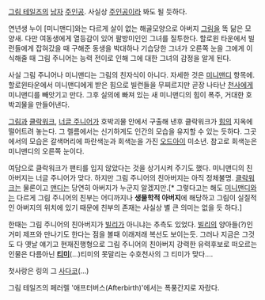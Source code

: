 [[그림 테일즈]]의 [[남자]] [[주인공]]. 사실상 [[주인공]]이라 봐도 될 듯하다.

연년생 누이 [미니맨디]와는 다르게 살이 없는 해골모양으로 아버지 [[그림]]을 똑 닮은 모양새. 다만 여동생에게 열등감이 있어 팔방미인인 그녀를 질투한다. 할로윈 타운에서 빌런들에게 잡혀갔을 때 구해준 동생을 박대하나 기습당한 그녀가 오른쪽 눈을 그에게 이식해줄 때 그림 주니어는 능력 전이로 인해 그에 대한 그녀의 감정을 알게 된다.

사실 그림 주니어나 미니맨디는 그림의 친자식이 아니다. 자세한 것은 [[미니맨디]] 항목에. 할로윈타운에서 미니맨디에게 받은 힘으로 빌런들을 무찌르지만 곧장 나타난 [[천사]]에게 미니맨디를 빼앗기고 만다. 그후 실의에 빠져 있는 새 미니맨디의 힘이 폭주, 거대한 호박괴물을 만들어낸다.

[[그림]]과 [[클락워크]], [[너글 주니어]]가 호박괴물 안에서 구출해 낸후 클락워크가 [[힘]]의 지옥에 떨어트려 놓는다. 그 렐름에서는 신기하게도 인간의 모습을 유지할 수 있는 듯하다. 그곳에서의 모습은 갈색머리에 파란색눈과 회색눈을 가진 [[오드아이]] 미소년. 참고로 회색눈은 미니맨디의 오른쪽 눈이다.

여담으로 클락워크가 팬티를 입지 않았다는 것을 상기시켜 주기도 했다. 미니맨디의 친아버지는 너글 주니어가 맞다. 하지만 그림 주니어의 친아버지는 아직 정체불명. [[클락워크]]는 물론이고 [[맨디]]는 당연히 아버지가 누군지 알겠지만.[* 그렇다고는 해도 [[미니맨디]]와는 다르게 그림 주니어의 친부는 어디까지나 '''생물학적 아버지'''에 해당하고 그림이 실질적인 아버지의 위치에 있기 때문에 친부의 존재는 사실상 별 큰 의미는 없을 듯 하다.]

한때는 그림 주니어의 친아버지가 [[빌리]]가 아니냐는 추측도 있었다. [[빌리]]의 양아들(?)인 거미 제프와 만나기도 한다는 점을 볼때 이래저래 복선도 보이는듯. 그러나 지금은 그것도 다 옛날 얘기고 현재진행형으로 그림 주니어의 친아버지 강력한 유력후보로 떠오르는 인물은 다름아닌 '''[[티미]]'''(...)티미의 못말리는 수호천사의 그 티미가 맞다.... 



첫사랑은 링의 그 [[사다코]](…)

그림 테일즈의 페러렐 '애프터버스(Afterbirth)'에서는 폭풍간지로 자랐다.
